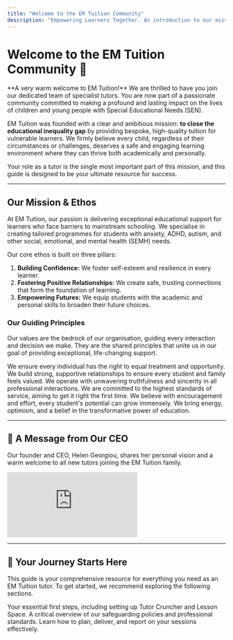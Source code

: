 ```yaml
---
title: "Welcome to the EM Tuition Community"
description: "Empowering Learners Together. An introduction to our mission, our values, and your role in changing lives."
---
```


# Welcome to the EM Tuition Community 👋

<Info>
  **A very warm welcome to EM Tuition!** We are thrilled to have you join our dedicated team of specialist tutors. You are now part of a passionate community committed to making a profound and lasting impact on the lives of children and young people with Special Educational Needs (SEN).
</Info>

EM Tuition was founded with a clear and ambitious mission: **to close the educational inequality gap** by providing bespoke, high-quality tuition for vulnerable learners. We firmly believe every child, regardless of their circumstances or challenges, deserves a safe and engaging learning environment where they can thrive both academically and personally.

Your role as a tutor is the single most important part of this mission, and this guide is designed to be your ultimate resource for success.

---

## Our Mission & Ethos

At EM Tuition, our passion is delivering exceptional educational support for learners who face barriers to mainstream schooling. We specialise in creating tailored programmes for students with anxiety, ADHD, autism, and other social, emotional, and mental health (SEMH) needs.

Our core ethos is built on three pillars:
1.  **Building Confidence:** We foster self-esteem and resilience in every learner.
2.  **Fostering Positive Relationships:** We create safe, trusting connections that form the foundation of learning.
3.  **Empowering Futures:** We equip students with the academic and personal skills to broaden their future choices.

### Our Guiding Principles

Our values are the bedrock of our organisation, guiding every interaction and decision we make. They are the shared principles that unite us in our goal of providing exceptional, life-changing support.

<CardGroup cols={2}>
  <Card title="Equality" icon="universal-access">
    We ensure every individual has the right to equal treatment and opportunity.
  </Card>
  <Card title="Personal Touch" icon="hand-holding-heart">
    We build strong, supportive relationships to ensure every student and family feels valued.
  </Card>
  <Card title="Honesty & Integrity" icon="shield-check">
    We operate with unwavering truthfulness and sincerity in all professional interactions.
  </Card>
  <Card title="Quality" icon="gem">
    We are committed to the highest standards of service, aiming to get it right the first time.
  </Card>
  <Card title="Growth Mindset" icon="brain">
    We believe with encouragement and effort, every student's potential can grow immensely.
  </Card>
  <Card title="Passion & Positivity" icon="fire">
     We bring energy, optimism, and a belief in the transformative power of education.
  </Card>
</CardGroup>

---

## 🎥 A Message from Our CEO

Our founder and CEO, Helen Georgiou, shares her personal vision and a warm welcome to all new tutors joining the EM Tuition family.

<div style={{ position: 'relative', paddingBottom: '56.25%', height: 0 }}>
  <iframe 
    src="https://www.youtube.com/embed/ZJvQKhTq9Ys?si=lfqNc50xet0hmIt7" 
    title="YouTube video player" 
    frameborder="0" 
    allow="accelerometer; autoplay; clipboard-write; encrypted-media; gyroscope; picture-in-picture; web-share" 
    referrerpolicy="strict-origin-when-cross-origin" 
    allowfullscreen
    style={{ position: 'absolute', top: 0, left: 0, width: '100%', height: '100%', borderRadius: '8px' }}>
  </iframe>
</div>

---

## 🌱 Your Journey Starts Here

This guide is your comprehensive resource for everything you need as an EM Tuition tutor. To get started, we recommend exploring the following sections.

<CardGroup>
  <Card title="Onboarding & Setup" href="/getting-started/onboarding" icon="rocket">
    Your essential first steps, including setting up Tutor Cruncher and Lesson Space.
  </Card>
  <Card title="Safeguarding & Conduct" href="/safeguarding/introduction" icon="shield-halved">
    A critical overview of our safeguarding policies and professional standards.
  </Card>
  <Card title="The Tutoring Lifecycle" href="/tutoring/planning" icon="person-chalkboard">
    Learn how to plan, deliver, and report on your sessions effectively.
  </Card>
</CardGroup>